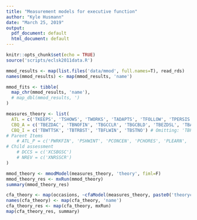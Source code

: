 ```yaml
---
title: "Measurement models for executive function"
author: "Kyle Husmann"
date: "March 25, 2019"
output:
  pdf_document: default
  html_document: default
---
```


```r
knitr::opts_chunk$set(echo = TRUE)
source('scripts/eclsk2011data.R')

mmod_results <- map(list.files('data/mmod', full.names=T), read_rds)
names(mmod_results) <- map(mmod_results, 'name')

mmod_fits <- tibble(
  map_chr(mmod_results, 'name'),
  # map_dbl(mmod_results, ')
)
```

```r
measures_theory <- list(
  ATL = c('TKEEPS', 'TSHOWS', 'TWORKS', 'TADAPTS', 'TFOLLOW', 'TPERSIS', 'TATTEN'),
  CBQ_A = c('TBEZDAC', 'TBNOFIN', 'TBGCCLR', 'TBGCBLD', 'TBEZDSL', 'TBABSBK'),
  CBQ_I = c('TBWTTSK', 'TBTRBST', 'TBFLWIN', 'TBSTNO') # Omitting: 'TBPLNAC', 'TBAPRRK'
# Parent Items
    # ATL_P = c('PWRKFIN', 'PSHWINT', 'PCONCEN', 'PCHORES', 'PLEARN', 'PCREATV'),
# Child assessment
    # DCCS = c('XCSBGSC')
    # NREV = c('XNRSSCR')
)
```

```r
mmod_theory <- mmodModel(measures_theory, 'theory', fiml=F)
mmod_theory_res <- mxRun(mmod_theory)
summary(mmod_theory_res)
```

```r
cfa_theory <- map(occasions, ~cfaModel(measures_theory, paste0('theorycfa', .), ., fiml=T))
names(cfa_theory) <- map(cfa_theory, 'name')
cfa_theory_res <- map(cfa_theory, mxRun)
map(cfa_theory_res, summary)
```